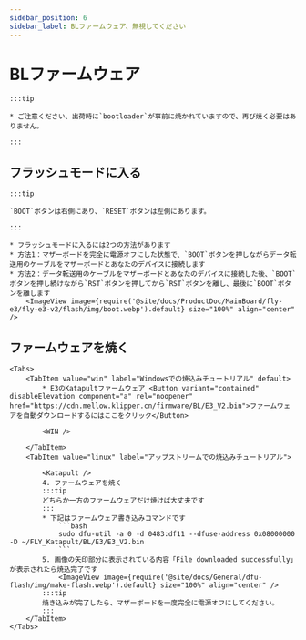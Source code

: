 ```yaml
---
sidebar_position: 6
sidebar_label: BLファームウェア、無視してください
---
```



# BLファームウェア

    :::tip

    * ご注意ください、出荷時に`bootloader`が事前に焼かれていますので、再び焼く必要はありません。

    :::

## フラッシュモードに入る

    :::tip

    `BOOT`ボタンは右側にあり、`RESET`ボタンは左側にあります。

    :::

    * フラッシュモードに入るには2つの方法があります
    * 方法1：マザーボードを完全に電源オフにした状態で、`BOOT`ボタンを押しながらデータ転送用のケーブルをマザーボードとあなたのデバイスに接続します
    * 方法2：データ転送用のケーブルをマザーボードとあなたのデバイスに接続した後、`BOOT`ボタンを押し続けながら`RST`ボタンを押してから`RST`ボタンを離し、最後に`BOOT`ボタンを離します
        <ImageView image={require('@site/docs/ProductDoc/MainBoard/fly-e3/fly-e3-v2/flash/img/boot.webp').default} size="100%" align="center" />

## ファームウェアを焼く
    <Tabs>
        <TabItem value="win" label="Windowsでの焼込みチュートリアル" default>
            * E3のKatapultファームウェア <Button variant="contained" disableElevation component="a" rel="noopener" href="https://cdn.mellow.klipper.cn/firmware/BL/E3_V2.bin">ファームウェアを自動ダウンロードするにはここをクリック</Button>

            <WIN />

        </TabItem>
        <TabItem value="linux" label="アップストリームでの焼込みチュートリアル">
            
            <Katapult />
            4. ファームウェアを焼く
            :::tip
            どちらか一方のファームウェアだけ焼けば大丈夫です
            :::
            * 下記はファームウェア書き込みコマンドです
                ```bash
                sudo dfu-util -a 0 -d 0483:df11 --dfuse-address 0x08000000 -D ~/FLY_Katapult/BL/E3/E3_V2.bin
                ```
            5. 画像の矢印部分に表示されている内容「File downloaded successfully」が表示されたら焼込完了です
                <ImageView image={require('@site/docs/General/dfu-flash/img/make-flash.webp').default} size="100%" align="center" />
            :::tip
            焼き込みが完了したら、マザーボードを一度完全に電源オフにしてください。
            :::
        </TabItem>
    </Tabs>
